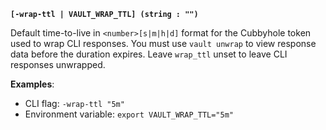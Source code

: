 <a id="global-wrap-ttl" />

**`[-wrap-ttl | VAULT_WRAP_TTL] (string : "")`**

Default time-to-live in `<number>[s|m|h|d]` format for the Cubbyhole token used
to wrap CLI responses. You must use `vault unwrap` to view response data before
the duration expires. Leave `wrap_ttl` unset to leave CLI responses unwrapped.

**Examples**:

- CLI flag: `-wrap-ttl "5m"`
- Environment variable: `export VAULT_WRAP_TTL="5m"`

